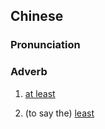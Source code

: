 {{also|上无}}
==Chinese==
{{zh-forms|s=上无}}

===Pronunciation===
{{zh-pron
|mn=qz,xm:siōng-bô/xm,zz:siāng-bô
|cat=adv
}}

===Adverb===
{{zh-adv}}

# {{lb|zh|Min Nan}} [[at least]]
# {{lb|zh|Min Nan}} (to say the) [[least]]